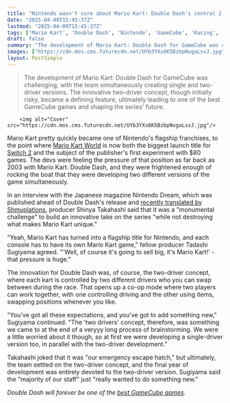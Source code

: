 ```yaml
---
title: "Nintendo wasn't sure about Mario Kart: Double Dash's central 2-driver gimmick, so the devs made a single-driver version simultaneously as an 'emergency escape hatch'"
date: "2025-04-09T15:45:37Z"
lastmod: "2025-04-09T15:45:37Z"
tags: ['Mario Kart', 'Double Dash', 'Nintendo', 'GameCube', 'Racing', 'Nintendo Switch 2']
draft: false
summary: "The development of Mario Kart: Double Dash for GameCube was challenging, with the team simultaneously creating single and two-driver versions.  The innovative two-driver concept, though initially risky, became a defining feature, ultimately leading to one of the best GameCube games and shaping the series' future."
images: ["https://cdn.mos.cms.futurecdn.net/UYb3YXs6K5BzbpNvgaLsvJ.jpg"]
layout: PostSimple
---
```

> The development of Mario Kart: Double Dash for GameCube was challenging, with the team simultaneously creating single and two-driver versions.  The innovative two-driver concept, though initially risky, became a defining feature, ultimately leading to one of the best GameCube games and shaping the series' future.


        <img alt="Cover" src="https://cdn.mos.cms.futurecdn.net/UYb3YXs6K5BzbpNvgaLsvJ.jpg"/>
        
Mario Kart pretty quickly became one of Nintendo's flagship franchises, to the point where [Mario Kart World](https://www.gamesradar.com/games/mario-kart-world-guide/) is now both the biggest launch title for [Switch 2](https://www.gamesradar.com/nintendo-switch-2-guide/) and the subject of the publisher's first experiment with $80 games. The devs were feeling the pressure of that position as far back as 2003 with Mario Kart: Double Dash, and they were frightened enough of rocking the boat that they were developing two different versions of the game simultaneously.

In an interview with the Japanese magazine Nintendo Dream, which was published ahead of Double Dash's release and [recently translated by Shmuplations](https://shmuplations.com/doubledash/), producer Shinya Takahashi said that it was a "monumental challenge" to build an innovative take on the series "while not destroying what makes Mario Kart unique."

"Yeah, Mario Kart has turned into a flagship title for Nintendo, and each console has to have its own Mario Kart game," fellow producer Tadashi Sugiyama agreed. "'Well, of course it's going to sell big, it's Mario Kart!' - that pressure is huge."

The innovation for Double Dash was, of course, the two-driver concept, where each kart is controlled by two different drivers who you can swap between during the race. That opens up a co-op mode where two players can work together, with one controlling driving and the other using items, swapping positions whenever you like.

"You've got all these expectations, and you've got to add something new," Sugiyama continued. "The 'two drivers' concept, therefore, was something we came to at the end of a veryyy long process of brainstorming. We were a little worried about it though, so at first we were developing a single-driver version too, in parallel with the two-driver development."

Takahashi joked that it was "our emergency escape hatch," but ultimately, the team settled on the two-driver concept, and the final year of development was entirely devoted to the two-driver version. Sugiyama said the "majority of our staff" just "really wanted to do something new."

*Double Dash will forever be one of the *[<em>best GameCube games</em>](https://www.gamesradar.com/best-gamecube-games/)*.*
        